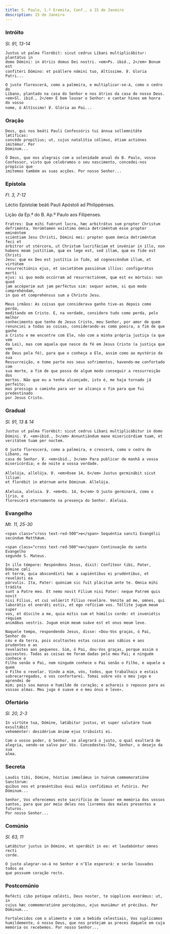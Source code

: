 ```yaml
---
title: S. Paulo, 1.º Eremita, Conf., a 15 de Janeiro
description: 15 de Janeiro
---
```


### Intróito

<em>Sl. 91, 13-14</em>

<div class="side-by-side not-content">

    Justus ut palma florébit: sicut cedrus Líbani multiplicábitur: plantátus in
    domo Dómini: in átriis domus Dei nostri. <em>Ps. ibid., 2</em> Bonum est
    confitéri Dómino: et psállere nómini tuo, Altíssime. ℣. Gloria Patri...

    O justo florescerá, como a palmeira, e multiplicar-se-á, como o cedro do
    Líbano, plantado na casa do Senhor e nos átrios da casa do nosso Deus.
    <em>Sl. ibid., 2</em> É bom louvar o Senhor: e cantar hinos em honra do vosso
    nome, ó Altíssimo! ℣. Glória ao Pai...

</div>

### Oração

<div class="side-by-side not-content">

    Deus, qui nos beáti Pauli Confessóris tui ánnua sollemnitáte lætíficas:
    concéde propítius; ut, cujus natalítia cólimus, étiam actiónes imitémur. Per
    Dóminum...

    Ó Deus, que nos alegrais com a solenidade anual do B. Paulo, vosso
    Confessor, visto que celebramos o seu nascimento, concedei-nos propício que
    imitemos também as suas acções. Por nosso Senhor...

</div>

### Epístola

<em>Fl. 3, 7-12</em>

<div class="side-by-side not-content">

Léctio Epístolæ beáti Pauli Apóstoli ad Philippénses.

Lição da Ep.ª do B. Ap.º Paulo aos Filipenses.

    Fratres: Quæ mihi fuérunt lucra, hæc arbitrátus sum propter Christum
    defriménta. Verúmtamen exístimo ómnia detriméntum esse propter eminéntem
    sciéntiam Jesu Christi, Dómini mei: propter quem ómnia detriméntum feci et
    árbitror ut stércora, ut Christum lucrifáciam et invéniar in illo, non
    habens meam justítiam, quæ ex lege est, sed illam, quæ ex fide est Christi
    Jesu: quæ ex Deo est justítia in fide, ad cognoscéndum illum, et virtútem
    resurrectiónis ejus, et societátem passiónum illíus: configurátus morti
    ejus: si quo modo occúrram ad resurrectiónem, quæ est ex mórtuis: non quod
    jam accéperim aut jam perféctus sim: sequor autem, si quo modo comprehéndam,
    in quo et comprehénsus sum a Christo Jesu.

    Meus irmãos: As coisas que considerava ganho tive-as depois como perda,
    meditando em Cristo. E, na verdade, considero tudo como perda, pelo melhor
    conhecimento que tenho de Jesus Cristo, meu Senhor, por amor de quem
    renunciei a todas as coisas, considerando-as como poeira, a fim de que ganhe
    a Cristo e me encontre com Ele, não com a minha própria justiça (a que vem
    da Lei), mas com aquela que nasce da fé em Jesus Cristo (a justiça que vem
    de Deus pela fé), para que o conheça a Ele, assim como ao mystério da sua
    Ressurreição, e tome parte nos seus sofrimentos, havendo-me confortado com
    sua morte, a fim de que possa de algum modo conseguir a ressurreição dos
    mortos. Não que eu a tenha alcançado, isto é, me haja tornado já perfeito;
    mas prossigo o caminho para ver se alcanço o fim para que fui predestinado
    por Jesus Cristo.

</div>

### Gradual

<em>Sl. 91, 13 & 14</em>

<div class="side-by-side not-content">

    Justus ut palma florébit: sicut cedrus Líbani multiplicábitur in domo
    Dómini. ℣. <em>ibid., 3</em> Annuntiándum mane misericórdiam tuam, et
    veritátem tuam per noctem.

    O justo florescerá, como a palmeira, e crescerá, como o cedro do Líbano, na
    casa do Senhor. ℣. <em>ibid., 3</em> Para publicar de manhã a vossa
    misericórdia; e de noite a vossa verdade.

    Allelúja, allelúja. ℣. <em>Osee 14, 6</em> Justus germinábit sicut lílium:
    et florébit in ætérnum ante Dóminum. Allelúja.

    Aleluia, aleluia. ℣. <em>Os. 14, 6</em> O justo germinará, como o lírio, e
    florescerá eternamente na presença do Senhor. Aleluia.

</div>

### Evangelho

<em>Mt. 11, 25-30</em>

<div class="side-by-side not-content">

    <span class="cross text-red-500">✠</span> Sequéntia sancti Evangélii
    secúndum Matthǽum.

    <span class="cross text-red-500">✠</span> Continuação do santo Evangelho
    segundo S. Mateus.

    In illo témpore: Respóndens Jesus, dixit: Confíteor tibi, Pater, Dómine cœli
    et terræ, quia abscondísti hæc a sapiéntibus ei prudéntibus, et revelásti ea
    párvulis. Ita, Pater: quóniam sic fuit plácitum ante te. Omnia mihi trádita
    sunt a Patre meo. Et nemo novit Fílium nisi Pater: neque Patrem quis novit
    nisi Fílius, et cui volúerit Fílius reveláre. Veníte ad me, omnes, qui
    laborátis et oneráti estis, et ego refíciam vos. Tóllite jugum meum super
    vos, et díscite a me, quia mitis sum et húmilis corde: et inveniétis réquiem
    animábus vestris. Jugum enim meum suáve est et onus meum leve.

    Naquele tempo, respondendo Jesus, disse: «Dou-Vos graças, ó Pai, Senhor do
    céu e da terra, pois ocultastes estas coisas aos sábios e aos prudentes e as
    revelastes aos pequenos. Sim, ó Pai, dou-Vos graças, porque assim o
    quisestes. Todas as coisas me foram dadas pelo meu Pai; e ninguém conhece o
    Filho senão o Pai, nem ninguém conhece o Pai senão o Filho, e aquele a quem
    o Filho o revelar. Vinde a mim, vós, todos, que trabalhais e estais
    sobrecarregados, o vos confortarei. Tomai sobre vós o meu jugo e aprendei de
    mim; pois sou manso e humilde de coração; e achareis o repouso para as
    vossas almas. Meu jugo é suave e o meu ónus é leve».

</div>

### Ofertório

<em>Sl. 20, 2-3</em>

<div class="side-by-side not-content">

    In virtúte tua, Dómine, lætábitur justus, et super salutáre tuum exsultábit
    veheménter: desidérium ánimæ ejus tribuísti ei.

    Com o vosso poder, ó Senhor, se alegrará o justo, o qual exultará de
    alegria, vendo-se salvo por Vós. Concedestes-lhe, Senhor, o desejo da sua
    alma.

</div>

### Secreta

<div class="side-by-side not-content">

    Laudis tibi, Dómine, hóstias immolámus in tuórum commemoratióne Sanctórum:
    quibus nos et præséntibus éxui malis confídimus et futúris. Per Dóminum...

    Senhor, Vos oferecemos este sacrifício de louvor em memória dos vossos
    santos, para que por meio deles nos livremos dos males presentes e futuros.
    Por nosso Senhor...

</div>

### Comúnio

<em>Sl. 63, 11</em>

<div class="side-by-side not-content">

    Lætábitur justus in Dómino, et sperábit in eo: et laudabúntur omnes recti
    corde.

    O justo alegrar-se-á no Senhor e n’Ele esperará: e serão louvados todos os
    que possuem coração recto.

</div>

### Postcomúnio

<div class="side-by-side not-content">

    Refécti cibo potúque cœlésti, Deus noster, te súpplices exorámus: ut, in
    cujus hæc commemoratióne percépimus, ejus muniámur et précibus. Per
    Dóminum...

    Fortalecidos com o alimento e com a bebida celestiais, Vos suplicamos
    humildemente, ó nosso Deus, que nos protejam as preces daquele em cuja
    memória os recebemos. Por nosso Senhor...

</div>
